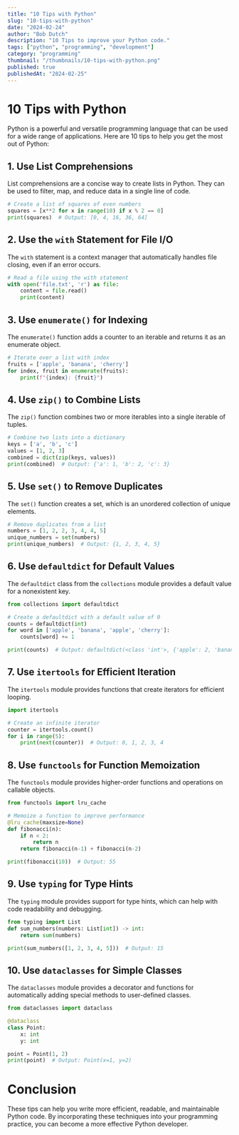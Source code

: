 ```yaml
---
title: "10 Tips with Python"
slug: "10-tips-with-python"
date: "2024-02-24"
author: "Bob Dutch"
description: "10 Tips to improve your Python code."
tags: ["python", "programming", "development"]
category: "programming"
thumbnail: "/thumbnails/10-tips-with-python.png"
published: true 
publishedAt: "2024-02-25"
---
```


# 10 Tips with Python

Python is a powerful and versatile programming language that can be used for a wide range of applications. Here are 10 tips to help you get the most out of Python:

## 1. Use List Comprehensions

List comprehensions are a concise way to create lists in Python. They can be used to filter, map, and reduce data in a single line of code.

```python
# Create a list of squares of even numbers
squares = [x**2 for x in range(10) if x % 2 == 0]
print(squares)  # Output: [0, 4, 16, 36, 64]
```

## 2. Use the `with` Statement for File I/O

The `with` statement is a context manager that automatically handles file closing, even if an error occurs.

```python
# Read a file using the with statement
with open('file.txt', 'r') as file:
    content = file.read()
    print(content)
```

## 3. Use `enumerate()` for Indexing

The `enumerate()` function adds a counter to an iterable and returns it as an enumerate object.

```python
# Iterate over a list with index
fruits = ['apple', 'banana', 'cherry']
for index, fruit in enumerate(fruits):
    print(f"{index}: {fruit}")
```

## 4. Use `zip()` to Combine Lists

The `zip()` function combines two or more iterables into a single iterable of tuples.

```python
# Combine two lists into a dictionary
keys = ['a', 'b', 'c']
values = [1, 2, 3]
combined = dict(zip(keys, values))
print(combined)  # Output: {'a': 1, 'b': 2, 'c': 3}
```

## 5. Use `set()` to Remove Duplicates

The `set()` function creates a set, which is an unordered collection of unique elements.

```python
# Remove duplicates from a list
numbers = [1, 2, 2, 3, 4, 4, 5]
unique_numbers = set(numbers)
print(unique_numbers)  # Output: {1, 2, 3, 4, 5}
```

## 6. Use `defaultdict` for Default Values

The `defaultdict` class from the `collections` module provides a default value for a nonexistent key.

```python
from collections import defaultdict

# Create a defaultdict with a default value of 0
counts = defaultdict(int)
for word in ['apple', 'banana', 'apple', 'cherry']:
    counts[word] += 1

print(counts)  # Output: defaultdict(<class 'int'>, {'apple': 2, 'banana': 1, 'cherry': 1})
```

## 7. Use `itertools` for Efficient Iteration

The `itertools` module provides functions that create iterators for efficient looping.

```python
import itertools

# Create an infinite iterator
counter = itertools.count()
for i in range(5):
    print(next(counter))  # Output: 0, 1, 2, 3, 4
```

## 8. Use `functools` for Function Memoization
The `functools` module provides higher-order functions and operations on callable objects.

```python
from functools import lru_cache

# Memoize a function to improve performance
@lru_cache(maxsize=None)
def fibonacci(n):
    if n < 2:
        return n
    return fibonacci(n-1) + fibonacci(n-2)

print(fibonacci(10))  # Output: 55
```

## 9. Use `typing` for Type Hints

The `typing` module provides support for type hints, which can help with code readability and debugging.

```python
from typing import List
def sum_numbers(numbers: List[int]) -> int:
    return sum(numbers)

print(sum_numbers([1, 2, 3, 4, 5]))  # Output: 15
```

## 10. Use `dataclasses` for Simple Classes

The `dataclasses` module provides a decorator and functions for automatically adding special methods to user-defined classes.

```python
from dataclasses import dataclass

@dataclass
class Point:
    x: int
    y: int

point = Point(1, 2)
print(point)  # Output: Point(x=1, y=2)
```

# Conclusion

These tips can help you write more efficient, readable, and maintainable Python code. By incorporating these techniques into your programming practice, you can become a more effective Python developer.


